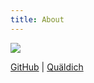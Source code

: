 ```yaml
---
title: About
---
```



![](SoFa-on-tour.jpg)

<a href="https://github.com/SoFaCycling" target="_blank">GitHub</a> | <a href="https://www.quaeldich.de/" target="_blank">Quäldich</a><br>

